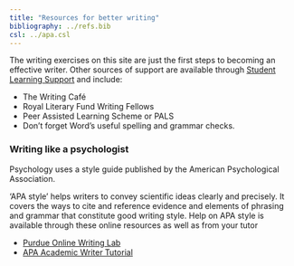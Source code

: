 ```yaml
---
title: "Resources for better writing"
bibliography: ../refs.bib
csl: ../apa.csl
---
```


The writing exercises on this site are just the first steps to becoming an effective writer. 
Other sources of support are available through [Student Learning Support](https://www.plymouth.ac.uk/services/student-learning) and include:

- The Writing Café
- Royal Literary Fund Writing Fellows
- Peer Assisted Learning Scheme or PALS
- Don’t forget Word’s useful spelling and grammar checks. 



### Writing like a psychologist

Psychology uses a style guide published by the American Psychological Association. 

‘APA style’ helps writers to convey scientific ideas clearly and precisely. It covers the ways to cite and reference evidence and elements of phrasing and grammar that constitute good writing style. Help on APA style is available through these online resources as well as from your tutor

- [Purdue Online Writing Lab](https://owl.purdue.edu)
- [APA Academic Writer Tutorial](https://extras.apa.org/apastyle/basics-7e/#/lessons/cn3Cb6ANDrUSP9p-iF74eaXCwYJfJJV-)

